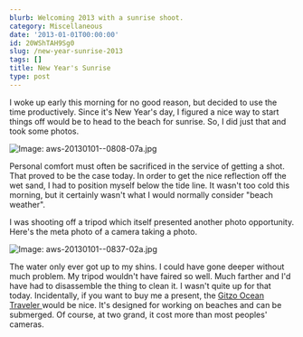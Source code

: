 ```yaml
---
blurb: Welcoming 2013 with a sunrise shoot.
category: Miscellaneous
date: '2013-01-01T00:00:00'
id: 20WShTAH9Sg0
slug: /new-year-sunrise-2013
tags: []
title: New Year's Sunrise
type: post
---
```


I woke up early this morning for no good reason, but decided to use the time productively. Since it's New Year's day, I figured a nice way to start things off would be to head to the beach for sunrise. So, I did just that and took some photos.

![Image: aws-20130101--0808-07a.jpg](/aws-20130101--0808-07a.jpg)

Personal comfort must often be sacrificed in the service of getting a shot. That proved to be the case today. In order to get the nice reflection off the wet sand, I had to position myself below the tide line. It wasn't too cold this morning, but it certainly wasn't what I would normally consider "beach weather".

I was shooting off a tripod which itself presented another photo opportunity. Here's the meta photo of a camera taking a photo. 

![Image: aws-20130101--0837-02a.jpg](/aws-20130101--0837-02a.jpg)

The water only ever got up to my shins. I could have gone deeper without much problem. My tripod wouldn't have faired so well. Much farther and I'd have had to disassemble the thing to clean it. I wasn't quite up for that today. Incidentally, if you want to buy me a present, the [Gitzo Ocean Traveler ](http://www.amazon.com/gp/product/B009S0SBMM/ref=as_li_ss_tl?ie=UTF8&tag=tioa-20&linkCode=as2&camp=1789&creative=390957&creativeASIN=B009S0SBMM) would be nice. It's designed for working on beaches and can be submerged. Of course, at two grand, it cost more than most peoples' cameras.